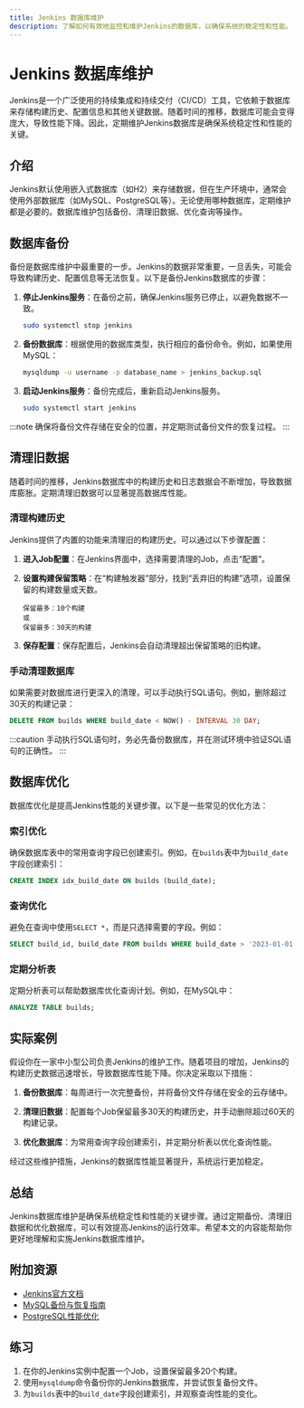 ```yaml
---
title: Jenkins 数据库维护
description: 了解如何有效地监控和维护Jenkins的数据库，以确保系统的稳定性和性能。
---
```


# Jenkins 数据库维护

Jenkins是一个广泛使用的持续集成和持续交付（CI/CD）工具，它依赖于数据库来存储构建历史、配置信息和其他关键数据。随着时间的推移，数据库可能会变得庞大，导致性能下降。因此，定期维护Jenkins数据库是确保系统稳定性和性能的关键。

## 介绍

Jenkins默认使用嵌入式数据库（如H2）来存储数据，但在生产环境中，通常会使用外部数据库（如MySQL、PostgreSQL等）。无论使用哪种数据库，定期维护都是必要的。数据库维护包括备份、清理旧数据、优化查询等操作。

## 数据库备份

备份是数据库维护中最重要的一步。Jenkins的数据非常重要，一旦丢失，可能会导致构建历史、配置信息等无法恢复。以下是备份Jenkins数据库的步骤：

1. **停止Jenkins服务**：在备份之前，确保Jenkins服务已停止，以避免数据不一致。

   ```bash
   sudo systemctl stop jenkins
   ```

2. **备份数据库**：根据使用的数据库类型，执行相应的备份命令。例如，如果使用MySQL：

   ```bash
   mysqldump -u username -p database_name > jenkins_backup.sql
   ```

3. **启动Jenkins服务**：备份完成后，重新启动Jenkins服务。

   ```bash
   sudo systemctl start jenkins
   ```

:::note
确保将备份文件存储在安全的位置，并定期测试备份文件的恢复过程。
:::

## 清理旧数据

随着时间的推移，Jenkins数据库中的构建历史和日志数据会不断增加，导致数据库膨胀。定期清理旧数据可以显著提高数据库性能。

### 清理构建历史

Jenkins提供了内置的功能来清理旧的构建历史。可以通过以下步骤配置：

1. **进入Job配置**：在Jenkins界面中，选择需要清理的Job，点击“配置”。

2. **设置构建保留策略**：在“构建触发器”部分，找到“丢弃旧的构建”选项，设置保留的构建数量或天数。

   ```plaintext
   保留最多：10个构建
   或
   保留最多：30天的构建
   ```

3. **保存配置**：保存配置后，Jenkins会自动清理超出保留策略的旧构建。

### 手动清理数据库

如果需要对数据库进行更深入的清理，可以手动执行SQL语句。例如，删除超过30天的构建记录：

```sql
DELETE FROM builds WHERE build_date < NOW() - INTERVAL 30 DAY;
```

:::caution
手动执行SQL语句时，务必先备份数据库，并在测试环境中验证SQL语句的正确性。
:::

## 数据库优化

数据库优化是提高Jenkins性能的关键步骤。以下是一些常见的优化方法：

### 索引优化

确保数据库表中的常用查询字段已创建索引。例如，在`builds`表中为`build_date`字段创建索引：

```sql
CREATE INDEX idx_build_date ON builds (build_date);
```

### 查询优化

避免在查询中使用`SELECT *`，而是只选择需要的字段。例如：

```sql
SELECT build_id, build_date FROM builds WHERE build_date > '2023-01-01';
```

### 定期分析表

定期分析表可以帮助数据库优化查询计划。例如，在MySQL中：

```sql
ANALYZE TABLE builds;
```

## 实际案例

假设你在一家中小型公司负责Jenkins的维护工作。随着项目的增加，Jenkins的构建历史数据迅速增长，导致数据库性能下降。你决定采取以下措施：

1. **备份数据库**：每周进行一次完整备份，并将备份文件存储在安全的云存储中。

2. **清理旧数据**：配置每个Job保留最多30天的构建历史，并手动删除超过60天的构建记录。

3. **优化数据库**：为常用查询字段创建索引，并定期分析表以优化查询性能。

经过这些维护措施，Jenkins的数据库性能显著提升，系统运行更加稳定。

## 总结

Jenkins数据库维护是确保系统稳定性和性能的关键步骤。通过定期备份、清理旧数据和优化数据库，可以有效提高Jenkins的运行效率。希望本文的内容能帮助你更好地理解和实施Jenkins数据库维护。

## 附加资源

- [Jenkins官方文档](https://www.jenkins.io/doc/)
- [MySQL备份与恢复指南](https://dev.mysql.com/doc/refman/8.0/en/backup-and-recovery.html)
- [PostgreSQL性能优化](https://www.postgresql.org/docs/current/performance-tips.html)

## 练习

1. 在你的Jenkins实例中配置一个Job，设置保留最多20个构建。
2. 使用`mysqldump`命令备份你的Jenkins数据库，并尝试恢复备份文件。
3. 为`builds`表中的`build_date`字段创建索引，并观察查询性能的变化。
